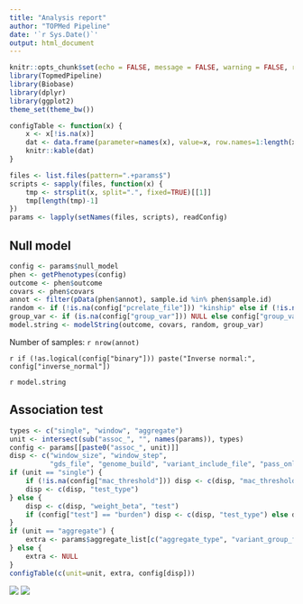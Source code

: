 ```yaml
---
title: "Analysis report"
author: "TOPMed Pipeline"
date: '`r Sys.Date()`'
output: html_document
---
```


```r
knitr::opts_chunk$set(echo = FALSE, message = FALSE, warning = FALSE, results = "hide")
library(TopmedPipeline)
library(Biobase)
library(dplyr)
library(ggplot2)
theme_set(theme_bw())

configTable <- function(x) {
    x <- x[!is.na(x)]
    dat <- data.frame(parameter=names(x), value=x, row.names=1:length(x))
    knitr::kable(dat)
}
```

```r
files <- list.files(pattern=".+params$")
scripts <- sapply(files, function(x) {
    tmp <- strsplit(x, split=".", fixed=TRUE)[[1]]
    tmp[length(tmp)-1]
})
params <- lapply(setNames(files, scripts), readConfig)
```

## Null model

```r
config <- params$null_model
phen <- getPhenotypes(config)
outcome <- phen$outcome
covars <- phen$covars
annot <- filter(pData(phen$annot), sample.id %in% phen$sample.id)
random <- if (!is.na(config["pcrelate_file"])) "kinship" else if (!is.na(config["grm_file"])) "grm" else NULL
group_var <- if (is.na(config["group_var"])) NULL else config["group_var"]
model.string <- modelString(outcome, covars, random, group_var)
```

Number of samples: `r nrow(annot)`

`r if (!as.logical(config["binary"])) paste("Inverse normal:", config["inverse_normal"])`

`r model.string`



## Association test

```r
types <- c("single", "window", "aggregate")
unit <- intersect(sub("assoc_", "", names(params)), types)
config <- params[[paste0("assoc_", unit)]]
disp <- c("window_size", "window_step",
          "gds_file", "genome_build", "variant_include_file", "pass_only", "alt_freq_range")
if (unit == "single") {
    if (!is.na(config["mac_threshold"])) disp <- c(disp, "mac_threshold") else disp <- c(disp, "maf_threshold")
    disp <- c(disp, "test_type")
} else {
    disp <- c(disp, "weight_beta", "test")
    if (config["test"] == "burden") disp <- c(disp, "test_type") else disp <- c(disp, "pval_skat", "rho")
}
if (unit == "aggregate") {
    extra <- params$aggregate_list[c("aggregate_type", "variant_group_file")]
} else {
    extra <- NULL
}
configTable(c(unit=unit, extra, config[disp]))
```


![](`r params$assoc_plots["out_file_qq"]`)
![](`r params$assoc_plots["out_file_manh"]`)
